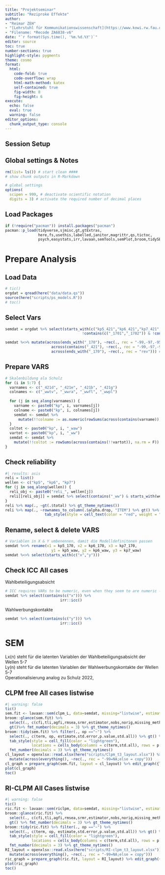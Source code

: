 ---
title: "Projektseminar"
subtitle: "Reziproke Effekte"
author:
- "Reimar ZEH"
- "[Lehrstuhl für Kommunikationswissenschaft](https://www.kowi.rw.fau.de)"
- "Filename: *Recode ZA6838-v6"
date: "`r format(Sys.time(), '%m.%d.%Y')`"
editor: source
toc: true
number-sections: true
highlight-style: pygments
theme: cosmo
format:
  html: 
    code-fold: true
    code-overflow: wrap
    html-math-method: katex
    self-contained: true
    fig-width: 8
    fig-height: 6
execute: 
  echo: false
  eval: true
  warning: false
editor_options: 
  chunk_output_type: console
---
::: {.hidden}
# Session Setup  {.unnumbered .unlisted}
## Global settings & Notes
```{r}
rm(list= ls()) # start clean ####
# show chunk outputs in R-Markdown

# global settings
options(
  scipen = 999, # deactivate scientific notation
  digits = 3) # activate the required number of decimal places
```

## Load Packages

```{r}
if (!require("pacman")) install.packages("pacman")
pacman::p_load(tidyverse,sjmisc,gt,gtExtras,
               here,fs,usethis,labelled,janitor,magrittr,qs,tictoc,
               psych,easystats,irr,lavaan,semTools,semPlot,broom,tidySEM)
```
:::


# Prepare Analysis
## Load Data

```{r}
# tic()
orgdat = qread(here("data/data.qs"))
source(here("scripts/ps_models.R"))
# toc()
```

## Select Vars
```{r}
semdat = orgdat %>% select(starts_with(c("kp5_421","kp6_421","kp7_421","kp5_170","kp6_170","kp7_170")) &
                                   !contains(c("_1701","_1702")) & !contains("flag") & !ends_with("y")) # Liest nur Variablen kpx_421xx und kpx_170 ein

semdat %<>% mutate(across(ends_with("_170"), ~rec(., rec = "-99,-97,-95,-93,-92=NA;6=1;else = copy")),
                     across(contains("_421"), ~rec(., rec = "-99,-97,-95,-93,-92=NA;else = copy")),
                     across(ends_with("_170"), ~rec(., rec = "rev"))) # Missings ersetzt, kpx_170 gedreht
```



## Prepare VARS
```{r}
# Skalenbildung ala Schulz
for (i in 5:7) {
  varnames <- c("_421d", "_421e", "_421b", "_421g")
  colnames <- c("_wwtv", "_wwra", "_wwfl", "_wwpl")
  
  for (j in seq_along(varnames)) {
    varname <- paste0("kp", i, varnames[j])
    colname <- paste0("kp", i, colnames[j])
    semdat <- semdat %>% 
      mutate(!!colname := as.numeric(rowSums(across(contains(varname)), na.rm = F) > 0))
  }
  coltot <- paste0("kp", i, "_waw")
  vartot <- paste0("kp", i, "_ww")
  semdat <- semdat %>% 
    mutate(!!coltot := rowSums(across(contains(!!vartot)), na.rm = F))
}
```

## Check reliability
```{r}
#| results: asis
reli = list()
wellen <- c("kp5", "kp6", "kp7")
for (j in seq_along(wellen)) {
  reli_obj <- paste0("reli_", wellen[j])
  reli[[reli_obj]] = semdat %>% select(contains("_ww") & starts_with(wellen[j])) %>% psych::alpha(., na.rm = TRUE, check.keys = TRUE, warnings = FALSE)
}
reli %>% map(., ~gt(.$total) %>% gt_theme_nytimes())
reli %>% map(., ~rownames_to_column(.$alpha.drop, "ITEM") %>% gt() %>% 
                  tab_style(style = cell_text(color = "red", weight = "bold"), locations = cells_body(columns = ITEM, rows = std.alpha > 0.7 )))


```


## Rename, select & delete VARS
```{r}
# Variablen in X & Y umbenennen, damit die Modelldefinitonen passen
semdat %<>% rename(x1 = kp5_170, x2 = kp6_170, x3 = kp7_170,
                     y1 = kp5_waw, y2 = kp6_waw, y3 = kp7_waw)
semdat %<>% select(starts_with(c("x","y")))
```

## Check ICC All cases
Wahlbeteiligungsabsicht
```{r}
# ICC requires VARs to be numeric, even when they seem to are numeric -> mutate!
semdat %>% select(contains(c("x"))) %>% 
                         irr::icc()
```
Wahlwerbungskontakte
```{r}
semdat %>% select(contains(c("y"))) %>% 
                         irr::icc()
```



# SEM
::: {.callout-important}
Lx(n) steht für die latenten Variablen der Wahlbeteiligungsabsicht der Wellen 5-7<br>
Ly(n) steht für die latenten Variablen der Wahlwerbungskontakte der Wellen 5-7<br>
Operationalisierung analog zu Schulz 2022,
:::

## CLPM free All cases listwise
```{r}
#| warning: false
tic()
sem.fit <- lavaan::sem(clpm_L, data=semdat, missing="listwise", estimator = "MLR", mimic="Mplus", meanstructure = T)
broom::glance(sem.fit) %>% 
  select(., c(cfi,tli,agfi,rmsea,srmr,estimator,nobs,norig,missing_method,ngroups)) %>% 
  gt()%>% fmt_number(decimals = 3) %>% gt_theme_nytimes()
broom::tidy(sem.fit) %>% filter(., op =="~") %>% 
  select(., c(term, op, estimate,std.error,p.value,std.all)) %>% gt() %>% 
  tab_style(style = cell_fill(color = "lightgreen"),
            locations = cells_body(columns = c(term,std.all), rows = p.value < 0.05)) %>%
  fmt_number(decimals = 3) %>% gt_theme_nytimes()
cl_layout = openxlsx::read.xlsx(here("scripts/Clpm_t3_layout.xlsx")) %>%
  mutate(across(everything(), ~rec(., rec = "-99=NA;else = copy")))
cl_graph = prepare_graph(sem.fit, layout = cl_layout) %>% edit_graph({label_location = 0.8}, element = "edges") %>% edit_graph({ label = paste(est_sig_std)}, element="edges")
plot(cl_graph)
toc()
```


## RI-CLPM All Cases listwise
```{r}
#| warning: false
tic()
ric.fit <- lavaan::sem(riclpm, data=semdat, missing="listwise", estimator = "MLR", mimic="Mplus", meanstructure = T)
broom::glance(ric.fit) %>% 
  select(., c(cfi,tli,agfi,rmsea,srmr,estimator,nobs,norig,missing_method)) %>% 
  gt() %>% fmt_number(decimals = 3) %>% gt_theme_nytimes()
broom::tidy(ric.fit) %>% filter(., op =="~") %>% 
  select(., c(term, op, estimate,std.error,p.value,std.all)) %>% gt() %>% 
  tab_style(style = cell_fill(color = "lightgreen"),
            locations = cells_body(columns = c(term,std.all), rows = p.value < 0.05)) %>%
  fmt_number(decimals = 3) %>% gt_theme_nytimes()
RI_layout = openxlsx::read.xlsx(here("scripts/RI-clpm_t3_layout.xlsx")) %>%
  mutate(across(everything(), ~rec(., rec = "-99=NA;else = copy")))
ric_graph = prepare_graph(ric.fit, layout = RI_layout) %>% edit_graph({label_location = 0.8}, element = "edges") %>%edit_graph({ label = paste(est_sig_std)}, element="edges")
plot(ric_graph)
toc()
```
